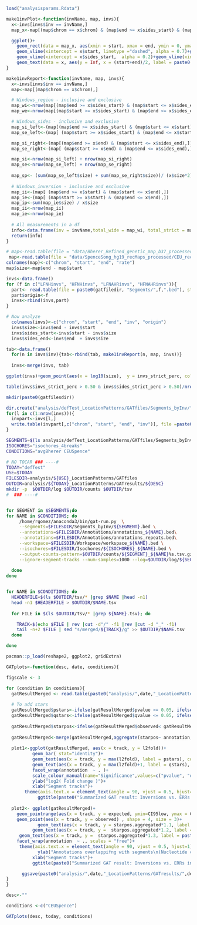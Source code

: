 ```r
load("analysisparams.Rdata")
```


```r
make1invPlot<-function(invName, map, invs){ 
  x<-invs[invs$inv == invName,]
  map_x<-map[(map$chrom == x$chrom) & (map$end >= x$sides_start) & (map$start <= x$sides_end),]

  ggplot()+
    geom_rect(data = map_x, aes(xmin = start, xmax = end, ymin = 0, ymax = rate), alpha = 0.2, color = "darkgray")+
    geom_vline(xintercept = x$start, linetype ="dashed", alpha = 0.7)+geom_vline(xintercept = x$end, linetype ="dashed", alpha = 0.7)+
    geom_vline(xintercept = x$sides_start,  alpha = 0.2)+geom_vline(xintercept = x$sides_end, alpha = 0.2)+
    geom_text(data = x, aes(y = Inf, x = (start+end)/2, label = paste0(inv,"\n", size/1000, " kb") ), vjust = 1.5)
}

make1invReport<-function(invName, map, invs){ 
  x<-invs[invs$inv == invName,]
  map<-map[(map$chrom == x$chrom),]

  # Windows_region - inclusive and exclusive
  map_wi<-nrow(map[(map$end >= x$sides_start) & (map$start <= x$sides_end),])
  map_we<-nrow(map[(map$start >= x$sides_start) & (map$end <= x$sides_end),])

  # Windows_sides - inclusive and exclusive
  map_si_left<-(map[(map$end >= x$sides_start) & (map$start <= x$start),])
  map_se_left<-(map[ (map$start >= x$sides_start) & (map$end <= x$start),])

  map_si_right<-(map[(map$end >= x$end) & (map$start <= x$sides_end),])
  map_se_right<-(map[ (map$start >= x$end) & (map$end <= x$sides_end),])

  map_si<-nrow(map_si_left) + nrow(map_si_right)
  map_se<-nrow(map_se_left) + nrow(map_se_right)
  
  map_sp<- (sum(map_se_left$size) + sum(map_se_right$size))/ (x$size*2)
  
  # Windows_inversion - inclusive and exclusive
  map_ii<-(map[ (map$end >= x$start) & (map$start <= x$end),])
  map_ie<-(map[ (map$start >= x$start) & (map$end <= x$end),])
  map_ip<-sum(map_ie$size) / x$size
  map_ii<-nrow(map_ii)
  map_ie<-nrow(map_ie)
  
  # All measurements in a df
  info<-data.frame(inv = invName,total_wide = map_wi, total_strict = map_we, sides_wide = map_si, sides_strict = map_se, sides_strict_perc = map_sp, inv_wide = map_ii, inv_strict = map_ie, invs_strict_perc = map_ip )
  return(info)
}
```


```r
# map<-read.table(file = "data/Bherer_Refined_genetic_map_b37_processed/sexavg_allChr.bed", stringsAsFactors = F)
 map<-read.table(file = "data/SpenceSong_hg19_recMaps_processed/CEU_recombination_map_hg19_allChr.bed", stringsAsFactors = F)
colnames(map)<-c("chrom", "start", "end", "rate")
map$size<-map$end - map$start
```


```r
invs<-data.frame()
for (f in c("LFNHinvs", "HFNHinvs", "LFNAHRinvs", "HFNAHRinvs")){
  part<- read.table(file = paste0(gatfiledir, "Segments/",f,".bed"), stringsAsFactors = F)
  part$origin<-f
  invs<-rbind(invs,part)
}  

# Now analyze  
  colnames(invs)<-c("chrom", "start", "end", "inv", "origin")
  invs$size<-invs$end - invs$start
  invs$sides_start<-invs$start - invs$size
  invs$sides_end<-invs$end  + invs$size
```


```r
tab<-data.frame()
  for(n in invs$inv){tab<-rbind(tab, make1invReport(n, map, invs))}
  
  invs<-merge(invs, tab)
```


```r
ggplot(invs)+geom_point(aes(x = log10(size),  y = invs_strict_perc, color = origin))
```


```r
table(invs$invs_strict_perc > 0.50 & invs$sides_strict_perc > 0.50)/nrow(invs)*100
```


```r
mkdir(paste0(gatfilesdir))
```


```r
dir.create("analysis/defTest_LocationPatterns/GATfiles/Segments_byInv/", showWarnings = F)
for(l in c(1:nrow(invs))){
  invpart<-invs[l,]
  write.table(invpart[,c("chrom", "start", "end", "inv")], file =paste0("analysis/defTest_LocationPatterns/GATfiles/Segments_byInv/", invpart$inv, ".bed"), sep = "\t", col.names = F, row.names = F, quote = F )
}

```

```bash
SEGMENTS=$(ls analysis/defTest_LocationPatterns/GATfiles/Segments_byInv/ | sed "s/\.bed//g" )
ISOCHORES="isochores_4breaks"
CONDITIONS="avgBherer CEUSpence"

# NO TOCAR ### ----#
TODAY="defTest"
USE=$TODAY
FILESDIR=analysis/${USE}_LocationPatterns/GATfiles
OUTDIR=analysis/${TODAY}_LocationPatterns/GATresults/${DESC}
mkdir -p  $OUTDIR/log $OUTDIR/counts $OUTDIR/tsv
#  ### ----#


for SEGMENT in $SEGMENTS;do
for NAME in $CONDITIONS; do
     /home/rgomez/anaconda3/bin/gat-run.py  \
     --segments=$FILESDIR/Segments_byInv/${SEGMENT}.bed \
     --annotations=$FILESDIR/Annotations/annotations_${NAME}.bed\
     --annotations=$FILESDIR/Annotations/annotations_repeats.bed\
     --workspace=$FILESDIR/Workspace/workspace_${NAME}.bed \
     --isochores=$FILESDIR/Isochores/${ISOCHORES}_${NAME}.bed \
     --output-counts-pattern=$OUTDIR/counts/${SEGMENT}_${NAME}%s.tsv.gz\
     --ignore-segment-tracks --num-samples=1000 --log=$OUTDIR/log/${SEGMENT}_${NAME}.log  --stdout=$OUTDIR/tsv/${SEGMENT}_${NAME}.tsv
     
  done
done


for NAME in $CONDITIONS; do
  HEADERFILE=$(ls $OUTDIR/tsv/* |grep $NAME |head -n1)
  head -n1 $HEADERFILE > $OUTDIR/$NAME.tsv
  
  for FILE in $(ls $OUTDIR/tsv/* |grep ${NAME}.tsv); do

    TRACK=$(echo $FILE | rev |cut -d"/" -f1 |rev |cut -d "_" -f1)
    tail -n+2 $FILE | sed "s/merged/${TRACK}/g" >> $OUTDIR/$NAME.tsv
  done

done


```



```r
pacman::p_load(reshape2, ggplot2, gridExtra)

GATplots<-function(desc, date, conditions){

figscale <- 3

for (condition in conditions){
  gatResultMerged <- read.table(paste0("analysis/",date,"_LocationPatterns/GATresults/",desc,"/",condition,".tsv"), sep = "\t", header = T)
  
  # To add stars
  gatResultMerged$pstars<-ifelse(gatResultMerged$pvalue <= 0.05, ifelse(gatResultMerged$pvalue <= 0.01, ifelse(gatResultMerged$pvalue<= 0.001, "***", "**"), "*" ),"")
  gatResultMerged$qstars<-ifelse(gatResultMerged$qvalue <= 0.05, ifelse(gatResultMerged$qvalue <= 0.01, ifelse(gatResultMerged$qvalue<= 0.001, "***", "**"), "*" ),"")
  
  gatResultMerged$starpos<-ifelse(gatResultMerged$observed< gatResultMerged$CI95high,gatResultMerged$CI95high,gatResultMerged$observed )
  
  gatResultMerged<-merge(gatResultMerged,aggregate(starpos~ annotation, gatResultMerged, "max")  , by = "annotation", all.x = TRUE, suffixes = c(".simple", ".aggregated"))
  
  plot1<-ggplot(gatResultMerged, aes(x = track, y = l2fold))+ 
          geom_bar( stat="identity")+
          geom_text(aes(x = track, y = max(l2fold), label = pstars), color ="blue")+
          geom_text(aes(x = track, y = max(l2fold)+1, label = qstars), color = "red")+
          facet_wrap(annotation  ~ . )+
          scale_colour_manual(name="Significance",values=c("pvalue", "qvalue"), palette = c("blue", "red"))+
          ylab("log2( Fold change )")+
          xlab("Segment tracks")+
       theme(axis.text.x = element_text(angle = 90, vjust = 0.5, hjust=1))+
            ggtitle(paste0("Summarized GAT result: Inversions vs. ERRs in ",condition))
  
  plot2<- ggplot(gatResultMerged)+
    geom_pointrange(aes(x = track, y = expected, ymin=CI95low, ymax = CI95high))+
    geom_point(aes(x = track, y = observed) , shape = 4, size = 3)+
            geom_text(aes(x = track, y = starpos.aggregated*1.1, label = pstars), color ="blue")+
          geom_text(aes(x = track, y =  starpos.aggregated*1.2, label = qstars), color = "red")+
     geom_text(aes(x = track, y =  starpos.aggregated*1.3, label = paste0("N=",track_nsegments )), color = "black")+
    facet_wrap(annotation  ~ ., scales = "free")+
     theme(axis.text.x = element_text(angle = 90, vjust = 0.5, hjust=1))+
            ylab("Annotations overlappifng with segments\n(Nucleotide counts)")+
          xlab("Segment tracks")+
          ggtitle(paste0("Summarized GAT result: Inversions vs. ERRs in ",condition))

      ggsave(paste0("analysis/",date,"_LocationPatterns/GATresults/",desc,"/",condition,".png"),  grid.arrange(plot1, plot2), width=2480, height=3508, units = "px" , scale = 1.5)
}
}
```



```r
desc<-""

conditions <-c("CEUSpence")

GATplots(desc, today, conditions)
```